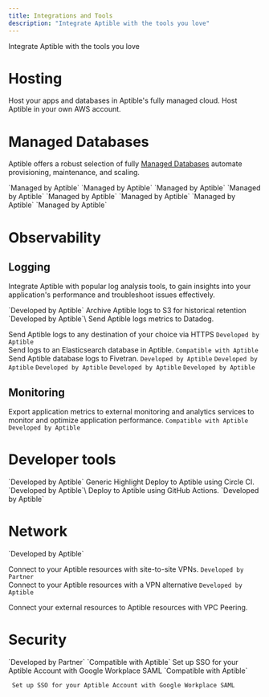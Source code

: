 ```yaml
---
title: Integrations and Tools
description: "Integrate Aptible with the tools you love"
---
```


Integrate Aptible with the tools you love


# Hosting

<CardGroup cols={2}>
  <Card title="Aptible Hosted" icon="AWS">
    Host your apps and databases in Aptible's fully managed cloud.
  </Card>
  <Card title="Self-Hosted AWS" icon="AWS">
    Host Aptible in your own AWS account.
  </Card>
</CardGroup>


# Managed Databases
Aptible offers a robust selection of fully [Managed Databases](/docs/databases) automate provisioning, maintenance, and scaling.


<CardGroup cols={3}>
  <Card title="CouchDB" icon="database" >
  `Managed by Aptible`
  </Card>
  <Card title="Elasticsearch" icon="database" >
  `Managed by Aptible`
  </Card>
  <Card title="InfluxDB" icon="database" >
  `Managed by Aptible`
  </Card>
  <Card title="MongoDB" icon="database" >
  `Managed by Aptible`
  </Card>
  <Card title="PostgreSQL" icon="database" >
  `Managed by Aptible`
  </Card>
  <Card title="RabbitMQ" icon="database" >
  `Managed by Aptible`
  </Card>
  <Card title="Redis" icon="database">
  `Managed by Aptible`
  </Card>
  <Card title="SFTP" icon="database" >
  `Managed by Aptible`
  </Card>
</CardGroup>

# Observability

## Logging

Integrate Aptible with popular log analysis tools, to gain insights into your application's performance and troubleshoot issues effectively.

<CardGroup cols={3}>
  <Card title="Amazon S3" icon="aws" >
  `Developed by Aptible`
  Archive Aptible logs to S3 for historical retention
  </Card>
  <Card title="Datadog" icon="file-import" >
  `Developed by Aptible`\
Send Aptible logs metrics to Datadog.
  </Card>
   <Card title="Custom - HTTPS" icon="globe">

Send Aptible logs to any destination of your choice via HTTPS
  </Card>
   <Card title="Custom - Syslog" icon="globe">
  </Card>
  <Card title="Elasticsearch" icon="database" >
  `Developed by Aptible`\
Send logs to an Elasticsearch database in Aptible.
  </Card>
  <Card title="Fivetran" icon="file-import">
  `Compatible with Aptible`\
Send Aptible database logs to Fivetran.
  </Card>
  <Card title="Logentries" icon="file-import" >
  `Developed by Aptible`
  </Card>
  <Card title="LogDNA" icon="file-import" >
  `Developed by Aptible`
  </Card>
  <Card title="Logstash" icon="file-import" >
  `Developed by Aptible`
  </Card>
  <Card title="Papertrail" icon="file-import" >
  `Developed by Aptible`
  </Card>
  <Card title="Sumo Logic" icon="file-import" >
  `Developed by Aptible`
  </Card>

</CardGroup>

## Monitoring

Export application metrics to external monitoring and analytics services to monitor and optimize application performance.
<CardGroup cols={3}>
<Card title="Datadog - APM" icon="file-import" href="">
`Compatible with Aptible`
</Card>
<Card title="Datadog - Container Monitoring" icon="file-import" href="">
`Developed by Aptible`
</Card>
</CardGroup>

# Developer tools
<CardGroup cols={3}>
<Card title="Aptible CLI" icon="terminal" href="">
`Developed by Aptible`
</Card>
  <Card title="Custom CI/CD" icon="code-merge">
  Generic Highlight
  </Card>
  <Card title="Circle CI" icon="code-merge" >
  Deploy to Aptible using Circle CI.
  </Card>
  <Card title="GitHub Actions" icon="code-merge" >
  `Developed by Aptible`\
  Deploy to Aptible using GitHub Actions.
  </Card>
  <Card title="Terraform" icon="code-compare"  href="">
`Developed by Aptible`
</Card>
</CardGroup>

# Network

<CardGroup cols={3}>
<Card title="Site-to-site VPNs " icon="chart-network" >
  `Developed by Aptible`

Connect to your Aptible resources with site-to-site VPNs.
</Card>
 <Card title="Twingate" icon="lock" >
  `Developed by Partner`\
  Connect to your Aptible resources with a VPN alternative
  </Card>
  <Card title="VPC Peering" icon="chart-network" >
  `Developed by Aptible`
  
Connect your external resources to Aptible resources with VPC Peering.
  </Card>

</CardGroup>

# Security
<CardGroup cols={3}>
<Card title="Entitle" icon="lock" >
   `Developed by Partner`
  </Card>
  <Card title="Google Workplace SAML" icon="lock" >
   `Compatible with Aptible`
Set up SSO for your Aptible Account with Google Workplace SAML

  </Card>
    <Card title="Okta SAML" icon="lock" >
     `Compatible with Aptible`

     Set up SSO for your Aptible Account with Google Workplace SAML

  </Card>

</CardGroup> 



